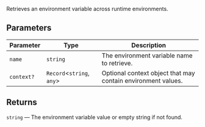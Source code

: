 Retrieves an environment variable across runtime environments.

## Parameters

| Parameter  | Type                        | Description                                                  |
| ---------- | --------------------------- | ------------------------------------------------------------ |
| `name`     | `string`                    | The environment variable name to retrieve.                   |
| `context?` | `Record`\<`string`, `any`\> | Optional context object that may contain environment values. |

## Returns

`string` — The environment variable value or empty string if not found.

